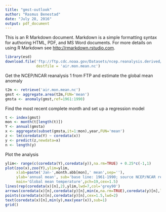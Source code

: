 ```yaml
---
title: "gmst-outlook"
author: "Rasmus Benestad"
date: "July 28, 2016"
output: pdf_document
---
```


This is an R Markdown document. Markdown is a simple formatting syntax for authoring HTML, PDF, and MS Word documents. For more details on using R Markdown see <http://rmarkdown.rstudio.com>.



```r
library(esd)
download.file('ftp://ftp.cdc.noaa.gov/Datasets/ncep.reanalysis.derived/surface/air.mon.mean.nc',
              destfile = 'air.mon.mean.nc')
```

Get the NCEP/NCAR reanalysis 1 from FTP and estimate the global mean anomaly

```r
t2m <- retrieve('air.mon.mean.nc')
gmst <- aggregate.area(t2m,FUN='mean')
gmsta <- anomaly(gmst,ref=1961:1990)
```

Find the most recent complete month and set up a regression model 

```r
t <- index(gmst)
mon <- month(t[length(t)])
Y <- annual(gmsta)
x <- aggregate(subset(gmsta,it=1:mon),year,FUN='mean')
z <- lm(coredata(Y) ~ coredata(x))
y <- predict(z,newdata=x)
n <- length(y)
```

Plot the analysis

```r
ylim<- range(c(coredata(Y),coredata(y)),na.rm=TRUE) + 0.25*c(-1,1)
plot(zoo(x),zoo(Y),ylim=ylim,
     xlab=paste('Jan-',month.abb[mon],' mean',sep=''),
     ylab='annual mean', sub='base line: 1961-1990; source NCEP/NCAR reanalysis 1',
     main='Global mean temperature',pch=19,cex=1.5)
lines(rep(coredata(x)[n],2),ylim,lwd=7,col='grey90')
arrows(coredata(x)[n],coredata(y)[n],min(x,na.rm=TRUE),coredata(y)[n],lty=2)
points(coredata(x)[n],coredata(y)[n],cex=1.5,lwd=2)
text(coredata(x)[n],min(y),max(year(x)),sub=1)
grid()
```


